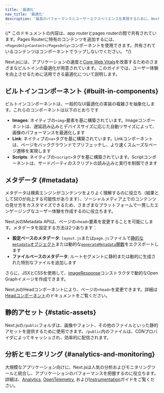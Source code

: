 ```yaml
---
title: '最適化'
nav_title: '最適化'
description: '最高のパフォーマンスとユーザーエクスペリエンスを実現するために、Next.jsアプリケーションを最適化します。'
---
```


{/* このドキュメントの内容は、app routerとpages routerの間で共有されています。Pages Routerに特有のコンテンツを追加するには、`<PagesOnly>Content</PagesOnly>`コンポーネントを使用できます。共有されているコンテンツはコンポーネントでラップしないでください。 */}

Next.jsには、アプリケーションの速度と[Core Web Vitals](https://web.dev/vitals/)を改善するためのさまざまなビルトインの最適化が用意されています。このガイドでは、ユーザー体験を向上させるために活用できる最適化について説明します。

## ビルトインコンポーネント {#built-in-components}

ビルトインコンポーネントは、一般的なUI最適化の実装の複雑さを抽象化します。これらのコンポーネントは以下のとおりです

- **Images**: ネイティブの`<img>`要素を基に構築されています。Imageコンポーネントは、遅延読み込みとデバイスサイズに応じた自動リサイズによって、画像のパフォーマンスを最適化します
- **Link**: ネイティブの`<a>`タグを基に構築されています。Linkコンポーネントは、ページをバックグラウンドでプリフェッチし、より速くスムーズなページ遷移を実現します
- **Scripts**: ネイティブの`<script>`タグを基に構築されています。Scriptコンポーネントは、サードパーティのスクリプトの読み込みと実行を制御できます

## メタデータ {#metadata}

メタデータは検索エンジンがコンテンツをよりよく理解するのに役立ち（結果としてSEOが向上する可能性があります）、ソーシャルメディア上でのコンテンツの見せ方をカスタマイズできるため、さまざまなプラットフォームで一貫したエンゲージングなユーザー体験を作成するのに役立ちます。

<AppOnly>

Next.jsのMetadata APIは、ページの`<head>`要素を変更することを可能にします。メタデータを設定する方法は2つあります：

- **設定ベースのメタデータ**: `layout.js`または`page.js`ファイルで[静的な`metadata`オブジェクト](/docs/app/api-reference/functions/generate-metadata#metadata-object)または動的な[`generateMetadata`関数](/docs/app/api-reference/functions/generate-metadata#generatemetadata-function)をエクスポートします
- **ファイルベースのメタデータ**: ルートセグメントに静的または動的に生成された特別なファイルを追加します

さらに、JSXとCSSを使用して、[imageResponse](/docs/app/api-reference/functions/image-response)コンストラクタで動的なOpen Graphイメージを作成できます。

</AppOnly>

<PagesOnly>

Next.jsのHeadコンポーネントにより、ページの`<head>`を変更できます。詳細は[Headコンポーネント](https://nextjs.org/docs/canary/pages/api-reference/components/head)のドキュメントをご覧ください。

</PagesOnly>

## 静的アセット {#static-assets}

Next.jsの`/public`フォルダは、画像やフォント、その他のファイルといった静的アセットを提供するために使用できます。`/public`内のファイルは、CDNプロバイダによってキャッシュされ、効率的に配信されます。

## 分析とモニタリング {#analytics-and-monitoring}

大規模なアプリケーション向けに、Next.jsは人気の分析およびモニタリングツールと統合し、アプリケーションのパフォーマンスを把握するのに役立ちます。詳細は、<PagesOnly>[Analytics](/docs/app/building-your-application/optimizing/analytics), </PagesOnly>[OpenTelemetry](https://nextjs.org/docs/canary/pages/building-your-application/optimizing/open-telemetry)<PagesOnly>,</PagesOnly> および[Instrumentation](https://nextjs.org/docs/canary/pages/building-your-application/optimizing/instrumentation)ガイドをご覧ください。